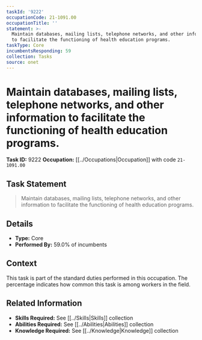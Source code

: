 ```yaml
---
taskId: '9222'
occupationCode: 21-1091.00
occupationTitle: ''
statement: >-
  Maintain databases, mailing lists, telephone networks, and other information
  to facilitate the functioning of health education programs.
taskType: Core
incumbentsResponding: 59
collection: Tasks
source: onet
---
```

# Maintain databases, mailing lists, telephone networks, and other information to facilitate the functioning of health education programs.

**Task ID:** 9222
**Occupation:** [[../Occupations|Occupation]] with code `21-1091.00`

## Task Statement

> Maintain databases, mailing lists, telephone networks, and other information to facilitate the functioning of health education programs.

## Details

- **Type:** Core
- **Performed By:** 59.0% of incumbents

## Context

This task is part of the standard duties performed in this occupation. The percentage indicates how common this task is among workers in the field.

## Related Information

- **Skills Required:** See [[../Skills|Skills]] collection
- **Abilities Required:** See [[../Abilities|Abilities]] collection
- **Knowledge Required:** See [[../Knowledge|Knowledge]] collection
